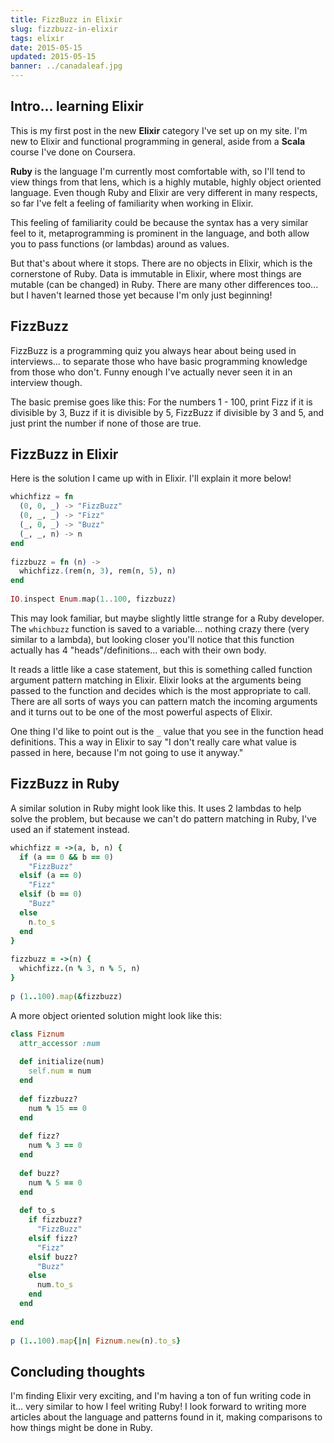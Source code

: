 ```yaml
---
title: FizzBuzz in Elixir
slug: fizzbuzz-in-elixir
tags: elixir
date: 2015-05-15
updated: 2015-05-15
banner: ../canadaleaf.jpg
---
```


## Intro... learning Elixir 
 
This is my first post in the new __Elixir__ category I've set up on my site. I'm new to Elixir and functional programming in general, aside from a __Scala__ course I've done on Coursera. 
 
__Ruby__ is the language I'm currently most comfortable with, so I'll tend to view things from that lens, which is a highly mutable, highly object oriented language. Even though Ruby and Elixir are very different in many respects, so far I've felt a feeling of familiarity when working in Elixir. 
 
This feeling of familiarity could be because the syntax has a very similar feel to it, metaprogramming is prominent in the language, and both allow you to pass functions (or lambdas) around as values.  
 
But that's about where it stops. There are no objects in Elixir, which is the cornerstone of Ruby. Data is immutable in Elixir, where most things are mutable (can be changed) in Ruby. There are many other differences too... but I haven't learned those yet because I'm only just beginning! 
 
## FizzBuzz 
 
FizzBuzz is a programming quiz you always hear about being used in interviews... to separate those who have basic programming knowledge from those who don't. Funny enough I've actually never seen it in an interview though. 
 
The basic premise goes like this: For the numbers 1 - 100, print Fizz if it is divisible by 3, Buzz if it is divisible by 5, FizzBuzz if divisible by 3 and 5, and just print the number if none of those are true. 
 
## FizzBuzz in Elixir 
 
Here is the solution I came up with in Elixir. I'll explain it more below! 
 
```elixir 
whichfizz = fn 
  (0, 0, _) -> "FizzBuzz" 
  (0, _, _) -> "Fizz" 
  (_, 0, _) -> "Buzz" 
  (_, _, n) -> n 
end 
 
fizzbuzz = fn (n) -> 
  whichfizz.(rem(n, 3), rem(n, 5), n) 
end 
 
IO.inspect Enum.map(1..100, fizzbuzz) 
``` 
 
This may look familiar, but maybe slightly little strange for a Ruby developer. The `whichbuzz` function is saved to a variable... nothing crazy there (very similar to a lambda), but looking closer you'll notice that this function actually has 4 "heads"/definitions... each with their own body.  
 
It reads a little like a case statement, but this is something called function argument pattern matching in Elixir. Elixir looks at the arguments being passed to the function and decides which is the most appropriate to call. There are all sorts of ways you can pattern match the incoming arguments and it turns out to be one of the most powerful aspects of Elixir. 
 
One thing I'd like to point out is the `_` value that you see in the function head definitions. This a way in Elixir to say "I don't really care what value is passed in here, because I'm not going to use it anyway." 
 
## FizzBuzz in Ruby 
 
A similar solution in Ruby might look like this. It uses 2 lambdas to help solve the problem, but because we can't do pattern matching in Ruby, I've used an if statement instead. 
 
```ruby 
whichfizz = ->(a, b, n) { 
  if (a == 0 && b == 0) 
    "FizzBuzz" 
  elsif (a == 0) 
    "Fizz" 
  elsif (b == 0) 
    "Buzz" 
  else 
    n.to_s 
  end 
} 
 
fizzbuzz = ->(n) { 
  whichfizz.(n % 3, n % 5, n) 
} 
 
p (1..100).map(&fizzbuzz) 
``` 
 
A more object oriented solution might look like this: 
 
```ruby 
class Fiznum 
  attr_accessor :num 
 
  def initialize(num) 
    self.num = num 
  end 
 
  def fizzbuzz? 
    num % 15 == 0 
  end 
 
  def fizz? 
    num % 3 == 0 
  end 
 
  def buzz? 
    num % 5 == 0 
  end 
 
  def to_s 
    if fizzbuzz? 
      "FizzBuzz" 
    elsif fizz? 
      "Fizz" 
    elsif buzz? 
      "Buzz" 
    else 
      num.to_s 
    end 
  end 
 
end 
 
p (1..100).map{|n| Fiznum.new(n).to_s} 
``` 
 
## Concluding thoughts 
 
I'm finding Elixir very exciting, and I'm having a ton of fun writing code in it... very similar to how I feel writing Ruby! I look forward to writing more articles about the language and patterns found in it, making comparisons to how things might be done in Ruby.